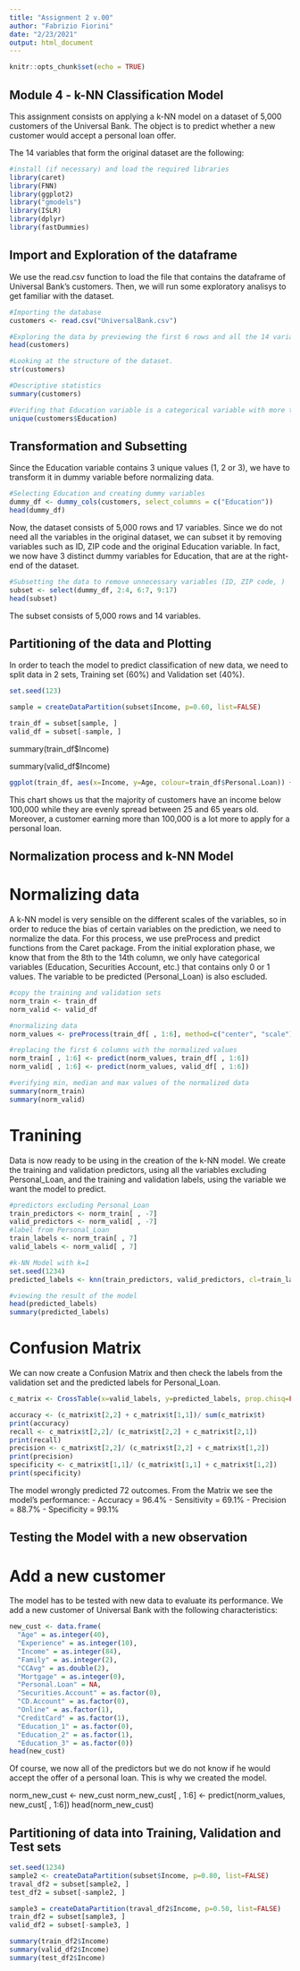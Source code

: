 ---
title: "Assignment 2 v.00"
author: "Fabrizio Fiorini"
date: "2/23/2021"
output: html_document
---

```{r setup, include=FALSE}
knitr::opts_chunk$set(echo = TRUE)
```

## Module 4 - k-NN Classification Model

This assignment consists on applying a k-NN model on a dataset of 5,000 customers of the Universal Bank. The object is to predict whether a new customer would accept a personal loan offer.

The 14 variables that form the original dataset are the following:

```{r}
#install (if necessary) and load the required libraries
library(caret)
library(FNN)
library(ggplot2)
library("gmodels")
library(ISLR)
library(dplyr)
library(fastDummies)
```


## Import and Exploration of the dataframe

We use the read.csv function to load the file that contains the dataframe of Universal Bank's customers. Then, we will run some exploratory analisys to get familiar with the dataset.

```{r}
#Importing the database
customers <- read.csv("UniversalBank.csv")
```

```{r}
#Exploring the data by previewing the first 6 rows and all the 14 variables.
head(customers)

#Looking at the structure of the dataset.
str(customers)

#Descriptive statistics
summary(customers)

#Verifing that Education variable is a categorical variable with more than 2 possible values.
unique(customers$Education)
```

## Transformation and Subsetting

Since the Education variable contains 3 unique values (1, 2 or 3), we have to transform it in dummy variable before normalizing data.

```{r}
#Selecting Education and creating dummy variables
dummy_df <- dummy_cols(customers, select_columns = c("Education"))
head(dummy_df)
```

Now, the dataset consists of 5,000 rows and 17 variables.
Since we do not need all the variables in the original dataset, we can subset it by removing variables such as ID, ZIP code and the original Education variable. In fact, we now have 3 distinct dummy variables for Education, that are at the right-end of the dataset.

```{r}
#Subsetting the data to remove unnecessary variables (ID, ZIP code, )
subset <- select(dummy_df, 2:4, 6:7, 9:17)
head(subset)
```

The subset consists of 5,000 rows and 14 variables.



## Partitioning of the data and Plotting

In order to teach the model to predict classification of new data, we need to split data in 2 sets, Training set (60%) and Validation set (40%).

```{r}
set.seed(123)

sample = createDataPartition(subset$Income, p=0.60, list=FALSE)

train_df = subset[sample, ]
valid_df = subset[-sample, ]
```


summary(train_df$Income)

summary(valid_df$Income)

```{r}
ggplot(train_df, aes(x=Income, y=Age, colour=train_df$Personal.Loan)) + geom_point()
```

This chart shows us that the majority of customers have an income below 100,000 while they are evenly spread between 25 and 65 years old. Moreover, a customer earning more than 100,000 is a lot more     to apply for a personal loan.



## Normalization process and k-NN Model

# Normalizing data

A k-NN model is very sensible on the different scales of the variables, so in order to reduce the bias of certain variables on the prediction, we need to normalize the data.
For this process, we use preProcess and predict functions from the Caret package.
From the initial exploration phase, we know that from the 8th to the 14th column, we only have categorical variables (Education, Securities Account, etc.) that contains only 0 or 1 values. The variable to be predicted (Personal_Loan) is also escluded.

```{r}
#copy the training and validation sets
norm_train <- train_df
norm_valid <- valid_df

#normalizing data
norm_values <- preProcess(train_df[ , 1:6], method=c("center", "scale"))

#replacing the first 6 columns with the normalized values
norm_train[ , 1:6] <- predict(norm_values, train_df[ , 1:6])
norm_valid[ , 1:6] <- predict(norm_values, valid_df[ , 1:6])
```

```{r}
#verifying min, median and max values of the normalized data
summary(norm_train)
summary(norm_valid)
```

# Tranining

Data is now ready to be using in the creation of the k-NN model.
We create the training and validation predictors, using all the variables excluding Personal_Loan, and the training and validation labels, using the variable we want the model to predict. 

```{r}
#predictors excluding Personal_Loan 
train_predictors <- norm_train[ , -7]
valid_predictors <- norm_valid[ , -7]
#label from Personal_Loan
train_labels <- norm_train[ , 7]
valid_labels <- norm_valid[ , 7]

#k-NN Model with k=1
set.seed(1234)
predicted_labels <- knn(train_predictors, valid_predictors, cl=train_labels, k=1)
```

```{r}
#viewing the result of the model
head(predicted_labels)
summary(predicted_labels)
```

# Confusion Matrix

We can now create a Confusion Matrix and then check the labels from the validation set and the predicted labels for Personal_Loan.

```{r}
c_matrix <- CrossTable(x=valid_labels, y=predicted_labels, prop.chisq=FALSE)

accuracy <- (c_matrix$t[2,2] + c_matrix$t[1,1])/ sum(c_matrix$t)
print(accuracy)
recall <- c_matrix$t[2,2]/ (c_matrix$t[2,2] + c_matrix$t[2,1])
print(recall)
precision <- c_matrix$t[2,2]/ (c_matrix$t[2,2] + c_matrix$t[1,2])
print(precision)
specificity <- c_matrix$t[1,1]/ (c_matrix$t[1,1] + c_matrix$t[1,2])
print(specificity)
```

The model wrongly predicted 72 outcomes.
From the Matrix we see the model's performance:
- Accuracy = 96.4%
- Sensitivity = 69.1%
- Precision = 88.7%
- Specificity = 99.1%



## Testing the Model with a new observation

# Add a new customer

The model has to be tested with new data to evaluate its performance.
We add a new customer of Universal Bank with the following characteristics:

```{r}
new_cust <- data.frame(
  "Age" = as.integer(40), 
  "Experience" = as.integer(10), 
  "Income" = as.integer(84), 
  "Family" = as.integer(2), 
  "CCAvg" = as.double(2), 
  "Mortgage" = as.integer(0), 
  "Personal.Loan" = NA,
  "Securities.Account" = as.factor(0), 
  "CD.Account" = as.factor(0), 
  "Online" = as.factor(1), 
  "CreditCard" = as.factor(1), 
  "Education_1" = as.factor(0), 
  "Education_2" = as.factor(1), 
  "Education_3" = as.factor(0))
head(new_cust)
```

Of course, we now all of the predictors but we do not know if he would accept the offer of a personal loan. This is why we created the model.

norm_new_cust <- new_cust
norm_new_cust[ , 1:6] <- predict(norm_values, new_cust[ , 1:6])
head(norm_new_cust)




## Partitioning of data into Training, Validation and Test sets

```{r}
set.seed(1234)
sample2 <- createDataPartition(subset$Income, p=0.80, list=FALSE)
traval_df2 = subset[sample2, ]
test_df2 = subset[-sample2, ]

sample3 = createDataPartition(traval_df2$Income, p=0.50, list=FALSE)
train_df2 = subset[sample3, ]
valid_df2 = subset[-sample3, ]
```

```{r}
summary(train_df2$Income)
summary(valid_df2$Income)
summary(test_df2$Income)
```
